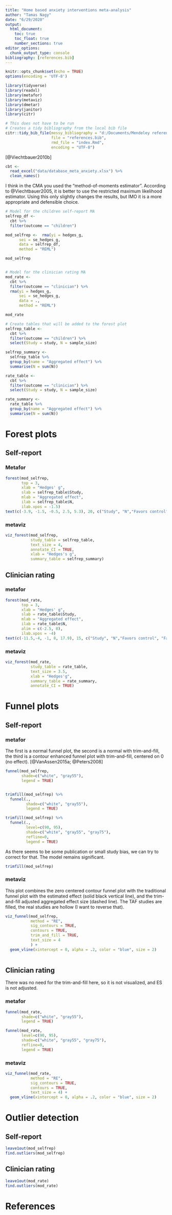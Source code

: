```yaml
---
title: "Home based anxiety interventions meta-analysis"
author: "Tamas Nagy"
date: "6/29/2020"
output: 
  html_document:
    toc: true
    toc_float: true
    number_sections: true
editor_options: 
  chunk_output_type: console
bibliography: [references.bib]
---
```


```r
knitr::opts_chunk$set(echo = TRUE)
options(encoding = 'UTF-8')

library(tidyverse)
library(readxl)
library(metafor)
library(metaviz)
library(dmetar)
library(janitor)
library(citr)

```

```r
# This does not have to be run
# Creates a tidy bibliography from the local bib file
citr::tidy_bib_file(messy_bibliography = "d:/Documents/Mendeley references/library.bib",
                    file = "references.bib", 
                    rmd_file = "index.Rmd",
                    encoding = "UTF-8")

```

[@Viechtbauer2010b]

```r
cbt <- 
  read_excel("data/database_meta_anxiety.xlsx") %>% 
  clean_names()


```

I think in the CMA you used the "method-of-moments estimator". According to @Viechtbauer2005, it is better to use the restricted maximum likelihood estimator. Using this only slightly changes the results, but IMO it is a more appropriate and defensible choice.

```r
# Model for the children self-report MA
selfrep_df <- 
  cbt %>% 
  filter(outcome == "children") 

mod_selfrep <-  rma(yi = hedges_g, 
      sei = se_hedges_g, 
      data = selfrep_df, 
      method = "REML")

mod_selfrep


# Model for the clinician rating MA
mod_rate <-
  cbt %>%
  filter(outcome == "clinician") %>%
  rma(yi = hedges_g,
      sei = se_hedges_g, 
      data = .,
      method = "REML")

mod_rate

# Create tables that will be added to the forest plot
selfrep_table <-
  cbt %>% 
  filter(outcome == "children") %>% 
  select(Study = study, N = sample_size)

selfrep_summary <- 
  selfrep_table %>% 
  group_by(name = "Aggregated effect") %>% 
  summarise(N = sum(N))

rate_table <-
  cbt %>%  
  filter(outcome == "clinician") %>% 
  select(Study = study, N = sample_size)

rate_summary <- 
  rate_table %>% 
  group_by(name = "Aggregated effect") %>% 
  summarise(N = sum(N))

```

# Forest plots

## Self-report
### Metafor

```r
forest(mod_selfrep, 
       top = 3, 
       xlab = "Hedges' g", 
       slab = selfrep_table$Study,
       mlab = "Aggregated effect", 
       ilab = selfrep_table$N, 
       ilab.xpos = -1.5)
text(c(-3.9, -1.5, -0.5, 2.5, 5.3), 20, c("Study", "N","Favors control", "Favors intervention", "Hedges' [95%]"))

```

### metaviz

```r
viz_forest(mod_selfrep, 
           study_table = selfrep_table,
           text_size = 4, 
           annotate_CI = TRUE, 
           xlab = "Hedges's g", 
           summary_table = selfrep_summary)
```


## Clinician rating

### metafor
```r
forest(mod_rate, 
       top = 3, 
       xlab = "Hedges' g", 
       slab = rate_table$Study,
       mlab = "Aggregated effect", 
       ilab = rate_table$N, 
       alim = c(-2.5, 8),
       ilab.xpos = -4)
text(c(-11.5,-4, -1, 8, 17.9), 15, c("Study", "N","Favors control", "Favors intervention", "Hedges' [95%]"))
```

### metaviz

```r
viz_forest(mod_rate, 
           study_table = rate_table,
           text_size = 3.5, 
           xlab = "Hedges'g", 
           summary_table = rate_summary,
           annotate_CI = TRUE)
```

# Funnel plots
## Self-report
### metafor

The first is a normal funnel plot, the second is a normal with trim-and-fill, the third is a contour enhanced funnel plot with trim-and-fill, centered on 0 (no effect). [@VanAssen2015a; @Peters2008]
```r
funnel(mod_selfrep, 
       shade=c("white", "gray55"),
       legend = TRUE)


trimfill(mod_selfrep) %>% 
  funnel(., 
         shade=c("white", "gray55"),
         legend = TRUE)

trimfill(mod_selfrep) %>% 
  funnel(., 
         level=c(90, 95), 
         shade=c("white", "gray55", "gray75"),
         refline=0,
         legend = TRUE)
```

As there seems to be some publication or small study bias, we can try to correct for that.
The model remains significant.
```r
trimfill(mod_selfrep)
```


### metaviz

This plot combines the zero centered contour funnel plot with the traditional funnel plot with the estimated effect (solid black vertical line), and the trim-and-fill adjusted aggregated effect size (dashed line). The TAF studies are filled, the real studies are hollow (I want to reverse that). 
```r
viz_funnel(mod_selfrep, 
           method = "RE",
           sig_contours = TRUE, 
           contours = TRUE,
           trim_and_fill = TRUE,
           text_size = 4
           ) +
  geom_vline(xintercept = 0, alpha = .2, color = "blue", size = 2)
  

```

## Clinician rating

There was no need for the trim-and-fill here, so it is not visualized, and ES is not adjusted.

### metafor

```r
funnel(mod_rate, 
       shade=c("white", "gray55"),
       legend = TRUE)

funnel(mod_rate, 
       level=c(90, 95), 
       shade=c("white", "gray55", "gray75"),
       refline=0,
       legend = TRUE)

```


### metaviz
```r
viz_funnel(mod_rate, 
           method = "RE",
           sig_contours = TRUE, 
           contours = TRUE,
           text_size = 4) +
  geom_vline(xintercept = 0, alpha = .2, color = "blue", size = 2)
```

# Outlier detection
## Self-report

```r
leave1out(mod_selfrep)
find.outliers(mod_selfrep)
```

## Clinician rating
```r
leave1out(mod_rate)
find.outliers(mod_rate)
```



# References  
